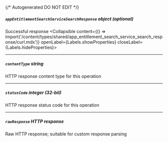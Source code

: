 {/* Autogenerated DO NOT EDIT  */}

##### `appEntitlementSearchServiceSearchResponse` _object (optional)_
Successful response
<Collapsible content={() => import('/content/types/shared/app_entitlement_search_service_search_response/curl.mdx')} openLabel={Labels.showProperties} closeLabel={Labels.hideProperties}>
</Collapsible>

---
##### `contentType` _string_
HTTP response content type for this operation

---
##### `statusCode` _integer (32-bit)_
HTTP response status code for this operation

---
##### `rawResponse` _HTTP response_
Raw HTTP response; suitable for custom response parsing


